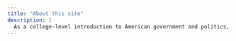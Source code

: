 ```yaml
---
title: "About this site"
description: |
  As a college-level introduction to American government and politics, the primary goal of this course is to give you the knowledge and skills you need to be an effective and responsible participant in American democracy. It is designed to teach the historical development, nature, and operations of American government and its political system so that you may leave the course with the requisite knowledge for engaging in democratic processes and for understanding the rights and responsibilities of democratic citizenship.
---
```




